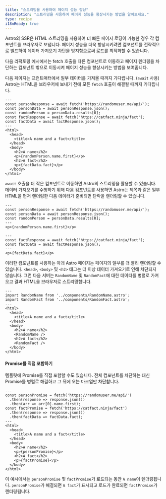 ```yaml
---
title: "스트리밍을 사용하여 페이지 성능 향상"
description: "스트리밍을 사용하여 페이지 성능을 향상시키는 방법을 알아보세요."
type: recipe
i18nReady: true
---
```


Astro의 SSR은 HTML 스트리밍을 사용하여 더 빠른 페이지 로딩이 가능한 경우 각 컴포넌트를 브라우저로 보냅니다. 페이지 성능을 더욱 향상시키려면 컴포넌트를 전략적으로 빌드하여 데이터 가져오기 차단을 방지함으로써 로드를 최적화할 수 있습니다.

다음 리팩토링 예시에서는 fetch 호출을 다른 컴포넌트로 이동하고 페이지 렌더링을 차단하는 컴포넌트 밖으로 이동시켜 페이지 성능을 향상시키는 방법을 보여줍니다.

다음 페이지는 프런트매터에서 일부 데이터를 가져올 때까지 기다립니다. (`await` 사용) Astro는 HTML을 브라우저에 보내기 전에 모든 `fetch` 호출이 해결될 때까지 기다립니다.

```astro title="src/pages/index.astro"
---
const personResponse = await fetch('https://randomuser.me/api/');
const personData = await personResponse.json();
const randomPerson = personData.results[0];
const factResponse = await fetch('https://catfact.ninja/fact');
const factData = await factResponse.json();
---
<html>
  <head>
    <title>A name and a fact</title>
  </head>
  <body>
    <h2>A name</h2>
    <p>{randomPerson.name.first}</p>
    <h2>A fact</h2>
    <p>{factData.fact}</p>
  </body>
</html>
```

`await` 호출을 더 작은 컴포넌트로 이동하면 Astro의 스트리밍을 활용할 수 있습니다. 데이터 가져오기를 수행하기 위해 다음 컴포넌트를 사용하면 Astro는 제목과 같은 일부 HTML을 먼저 렌더링한 다음 데이터가 준비되면 단락을 렌더링할 수 있습니다.

```astro title="src/components/RandomName.astro"
---
const personResponse = await fetch('https://randomuser.me/api/');
const personData = await personResponse.json();
const randomPerson = personData.results[0];
---
<p>{randomPerson.name.first}</p>
```

```astro title="src/components/RandomFact.astro"
---
const factResponse = await fetch('https://catfact.ninja/fact');
const factData = await factResponse.json();
---
<p>{factData.fact}</p>
```

이러한 컴포넌트를 사용하는 아래 Astro 페이지는 페이지의 일부를 더 빨리 렌더링할 수 있습니다. `<head>`, `<body>` 및 `<h2>` 태그는 더 이상 데이터 가져오기로 인해 차단되지 않습니다. 그런 다음 서버는 `RandomName` 및 `RandomFact`에 대한 데이터를 병렬로 가져오고 결과 HTML을 브라우저로 스트리밍합니다.

```astro title="src/pages/index.astro"
---
import RandomName from '../components/RandomName.astro';
import RandomFact from '../components/RandomFact.astro';
---
<html>
  <head>
    <title>A name and a fact</title>
  </head>
  <body>
    <h2>A name</h2>
    <RandomName />
    <h2>A fact</h2>
    <RandomFact />
  </body>
</html>
```

#### Promise를 직접 포함하기

템플릿에 Promise를 직접 포함할 수도 있습니다. 전체 컴포넌트를 차단하는 대신 Promise를 병렬로 해결하고 그 뒤에 오는 마크업만 차단합니다.

```astro title="src/pages/index.astro"
---
const personPromise = fetch('https://randomuser.me/api/')
  .then(response => response.json())
  .then(arr => arr[0].name.first);
const factPromise = fetch('https://catfact.ninja/fact')
  .then(response => response.json())
  .then(factData => factData.fact);
---
<html>
  <head>
    <title>A name and a fact</title>
  </head>
  <body>
    <h2>A name</h2>
    <p>{personPromise}</p>
    <h2>A fact</h2>
    <p>{factPromise}</p>
  </body>
</html>
```

이 예시에서는 `personPromise` 및 `factPromise`가 로드되는 동안 `A name`이 렌더링됩니다.
`personPromise`가 해결되면 `A fact`가 표시되고 로드가 완료되면 `factPromise`가 렌더링됩니다.
